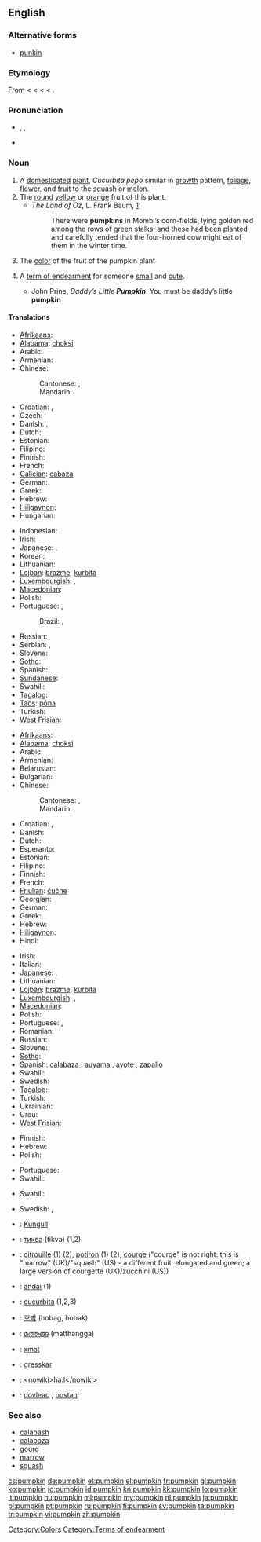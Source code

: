 ==English==

===Alternative forms===
* {{sense|US|term of endearment}} [[punkin]]

===Etymology===
From {{etyl|frm}} {{term|pompon|lang=frm}} < {{etyl|la}} {{term|pepo|pepō|lang=la}} < {{etyl|grc}} {{term|πέπων||large melon|tr=pepōn|lang=grc}} < {{term|πέπων||ripe|tr=pepōn|lang=grc}} < {{term|πέπτω||ripen|tr=peptō|lang=grc}}.

===Pronunciation===
* {{enPR|pŭmpʹkin}}, {{IPA|/ˈpʌmpkɪn/}}, {{SAMPA|/"pVmpkin/}}
* {{audio|en-us-pumpkin.ogg|Audio (US)}}

===Noun===
{{en-noun}}

# A [[domesticated]] [[plant]], ''Cucurbita pepo'' similar in [[growth]] pattern, [[foliage]], [[flower]], and [[fruit]] to the [[squash]] or [[melon]].
# The [[round]] [[yellow]] or [[orange]] fruit of this plant.
#* ''The Land of Oz'', L. Frank Baum, [http://www.literature.org/authors/baum-l-frank/the-marvelous-land-of-oz/chapter-01.html]:
#*: There were '''pumpkins''' in Mombi’s corn-fields, lying golden red among the rows of green stalks; and these had been planted and carefully tended that the four-horned cow might eat of them in the winter time.
# The [[color]] of the fruit of the pumpkin plant
#: {{color panel|FF7518}}
# {{US}} A [[term of endearment]] for someone [[small]] and [[cute]].
#* John Prine, ''Daddy’s Little '''Pumpkin''''': You must be daddy’s little '''pumpkin'''

====Translations====
{{trans-top|plant}}
* [[Afrikaans]]: {{t|af|pampoen|xs=Afrikaans}}
* [[Alabama]]: [[choksi]]
* Arabic: {{t-|ar|قرع|m|tr=qar`}}
* Armenian: {{t-|hy|դդում|tr=ddum}}
* Chinese:
*: Cantonese: {{tø|yue|南瓜|tr=naam4 gwaa1|sc=Hani|xs=Cantonese}},{{tø|yue|番瓜|tr=faan1 gwaa1|sc=Hani|xs=Cantonese}}
*: Mandarin: {{t-|cmn|南瓜|tr=nánguā|sc=Hani}}
* Croatian: {{t-|hr|buča|f}}, {{t-|hr|bundeva|f}}
* Czech: {{t+|cs|dýně|f}}
* Danish: {{t|da|græskar}}, {{t|da|græskarplante}}
* Dutch: {{t-|nl|pompoen|f}}
* Estonian: {{t|et|kõrvits}}
* Filipino: {{tø|fil|kalabasa}}
* Finnish: {{t+|fi|kurpitsa}}
* French: {{t+|fr|citrouille|f}}
* [[Galician]]: [[cabaza]] {{f}}
* German: {{t+|de|Kürbis|m}}
* Greek: {{t+|el|κολοκύθα|tr=kοlοkútha}}
* Hebrew: {{t+|he|דלעת|f|tr=dlá`at}}
* [[Hiligaynon]]: {{tø|hil|kalabasa}}
* Hungarian: {{t+|hu|tök}}
{{trans-mid}}
* Indonesian: {{t+|id|labu|xs=Indonesian}}
* Irish: {{t|ga|puimcín|m|xs=Irish}}
* Japanese: {{t-|ja|南瓜|tr=かぼちゃ, kabocha}},  {{t-|ja|カボチャ|tr=kabocha}}
* Korean: {{t+|ko|호박|tr=hobak|sc=Hang}}
* Lithuanian: {{t+|lt|moliūgas|m|xs=Lithuanian}}
* [[Lojban]]: [[brazme]], [[kurbita]]
* [[Luxembourgish]]: {{t|lb|Kalbass|f}}, {{t|lb|Kürbis|m}}
* [[Macedonian]]: {{t-|mk|тиква|f|tr=tíkva}}
* Polish: {{t+|pl|dynia|f}}
* Portuguese: {{t+|pt|abóbora|f}},  {{t+|pt|jerimum|m}}
*: Brazil: {{qualifier|pé de}} {{t+|pt|jerimum|m}}, {{t+|pt|aboboreira|f}}
* Russian: {{t+|ru|тыква|f|tr=týkva}}
* Serbian: {{t-|sr|bundeva|f}}, {{t-|sr|tikva|f}}
* Slovene: {{t+|sl|buča|f}}
* [[Sotho]]: {{t|st|mokopu|xs=Sotho}}
* Spanish: {{t+|es|calabaza|f}}
* [[Sundanese]]: {{t|su|waluh|xs=Sundanese}}
* Swahili: {{t+|sw|malenge|xs=Swahili}}
* [[Tagalog]]: {{t|tl|kalabasa|xs=Tagalog}}
* [[Taos]]: [[póna]]
* Turkish: {{t+|tr|bal kabağı}}
* [[West Frisian]]: {{t+|fy|klabats|c|xs=West Frisian}}
{{trans-bottom}}

{{trans-top|fruit of this plant}}
* [[Afrikaans]]: {{t|af|pampoen|xs=Afrikaans}}
* [[Alabama]]: [[choksi]]
* Arabic: {{t-|ar|قرع|m|tr=qar`}}
* Armenian: {{t-|hy|դդում|tr=ddum}}
* Belarusian: {{t|be|гарбуз|m|tr=harbúz|sc=Cyrl}}
* Bulgarian: {{t|bg|тиква|f|tr=tíkva|sc=Cyrl}}
* Chinese:
*: Cantonese: {{tø|yue|南瓜|tr=naam4 gwaa1|sc=Hani|xs=Cantonese}},{{tø|yue|番瓜|tr=faan1 gwaa1|sc=Hani|xs=Cantonese}}
*: Mandarin: {{t-|cmn|南瓜|tr=nánguā|sc=Hani}}
* Croatian: {{t-|hr|buča|f}}, {{t-|hr|bundeva|f}}
* Danish: {{t-|da|græskar}}
* Dutch: {{t-|nl|pompoen|f}}
* Esperanto: {{t-|eo|kukurbo|xs=Esperanto}}
* Estonian: {{t|et|kõrvits}}
* Filipino: {{tø|fil|kalabasa}}
* Finnish: {{t+|fi|kurpitsa}}
* French: {{t+|fr|citrouille|f}}
* [[Friulian]]: [[čučhe]] {{f}}
* Georgian: {{t|ka|გოგრა|tr=gogra|sc=Geor|xs=Georgian}}
* German: {{t+|de|Kürbis|m}}
* Greek: {{t|el|κολοκύθα|f|sc=Grek}}
* Hebrew: {{t+|he|דלעת|f|tr=dlá`at}}
* [[Hiligaynon]]: {{tø|hil|kalabasa}}
* Hindi: {{t-|hi|कद्दू|m|tr=kadū, kaddū|sc=Deva}}
{{trans-mid}}
* Irish: {{t|ga|puimcín|m|xs=Irish}}
* Italian: {{t+|it|zucca|f}}
* Japanese: {{t-|ja|南瓜|tr=かぼちゃ, kabocha}},  {{t-|ja|カボチャ|tr=kabocha}}
* Lithuanian: {{t+|lt|moliūgas|m|xs=Lithuanian}}
* [[Lojban]]: [[brazme]], [[kurbita]]
* [[Luxembourgish]]: {{t|lb|Kalbass|f}}, {{t|lb|Kürbis|m}}
* [[Macedonian]]: {{t-|mk|тиква|f|tr=tíkva}}
* Polish: {{t+|pl|dynia|f}}
* Portuguese: {{t+|pt|abóbora|f}}, {{t+|pt|jerimum|m}} {{qualifier|Brazil}}
* Romanian: {{t+|ro|dovleac}}
* Russian: {{t+|ru|тыква|f|tr=týkva}}
* Slovene: {{t+|sl|buča|f}}
* [[Sotho]]: {{t|st|mokopu|xs=Sotho}}
* Spanish: [[calabaza]] {{f}}, [[auyama]] {{f}}  {{qualifier|Colombia|Venezuela|Dominican Republic}}, [[ayote]] {{f}}  {{qualifier|Costa Rica|El Salvador|Honduras|Nicaragua|Guatemala}}, [[zapallo]]  {{m}} {{qualifier|Argentina|Bolivia|Chile|Ecuador|Panama|Paraguay|Peru|Uruguay}}
* Swahili: {{t+|sw|malenge|xs=Swahili}}
* Swedish: {{t|sv|pumpa|c}}
* [[Tagalog]]: {{t|tl|kalabasa|xs=Tagalog}}
* Turkish: {{t+|tr|bal kabağı}}
* Ukrainian: {{t|uk|гарбуз|m|tr=harbúz|sc=Cyrl}}
* Urdu: {{t|ur|کدو|m|tr=kadū, kaddū|sc=ur-Arab}}
* [[West Frisian]]: {{t+|fy|klabats|c|xs=West Frisian}}
{{trans-bottom}}

{{trans-top|color}}
* Finnish: {{t+|fi|kurpitsa}}
* Hebrew: {{t+|he|דלעת|f|tr=dlá`at}}
* Polish: {{t|pl|dyniowy|m}}
{{trans-mid}}
* Portuguese: {{t+|pt|abóbora}}
* Swahili: {{t+|sw|malenge|xs=Swahili}}
{{trans-bottom}}

{{trans-top|term of endearment}}
* Swahili: {{t+|sw|malenge|xs=Swahili}}
{{trans-mid}}
* Swedish: {{t|sv|sötnos|c}}, {{t|sv|smulan|c}}
{{trans-bottom}}

{{checktrans-top}}
* {{ttbc|sq}}: [[Kungull]]
* {{ttbc|bg}}: [[тиква]] (tikva) {{f}} (1,2)
* {{ttbc|fr}}: [[citrouille]] {{f}} (1) (2), [[potiron]] {{m}} (1) (2), [[courge]] {{f}} ("courge" is not right: this is "marrow" (UK)/"squash" (US) - a different fruit: elongated and green; a large version of courgette (UK)/zucchini (US))
* {{ttbc|gn}}: [[andai]] (1)
* {{ttbc|ia}}: [[cucurbita]] (1,2,3)
* {{ttbc|ko}}: [[호박]] (hobag, hobak)
* {{ttbc|ml}}: [[മത്തങ്ങ]] (matthangga)
* {{ttbc|mrc}}: [[xmat]]
* {{ttbc|no}}: [[gresskar]]
* {{ttbc|ood}}: [[<nowiki>ha:l</nowiki>]]
* {{ttbc|ro}}: [[dovleac]] {{m}}, [[bostan]] {{m}}
{{trans-bottom}}

===See also===
* [[calabash]]
* [[calabaza]]
* [[gourd]]
* [[marrow]]
* [[squash]]

[[Category:Colors]]
[[Category:Terms of endearment]]

[[cs:pumpkin]]
[[de:pumpkin]]
[[et:pumpkin]]
[[el:pumpkin]]
[[fr:pumpkin]]
[[gl:pumpkin]]
[[ko:pumpkin]]
[[io:pumpkin]]
[[id:pumpkin]]
[[kn:pumpkin]]
[[kk:pumpkin]]
[[lo:pumpkin]]
[[lt:pumpkin]]
[[hu:pumpkin]]
[[ml:pumpkin]]
[[my:pumpkin]]
[[nl:pumpkin]]
[[ja:pumpkin]]
[[pl:pumpkin]]
[[pt:pumpkin]]
[[ru:pumpkin]]
[[fi:pumpkin]]
[[sv:pumpkin]]
[[ta:pumpkin]]
[[tr:pumpkin]]
[[vi:pumpkin]]
[[zh:pumpkin]]